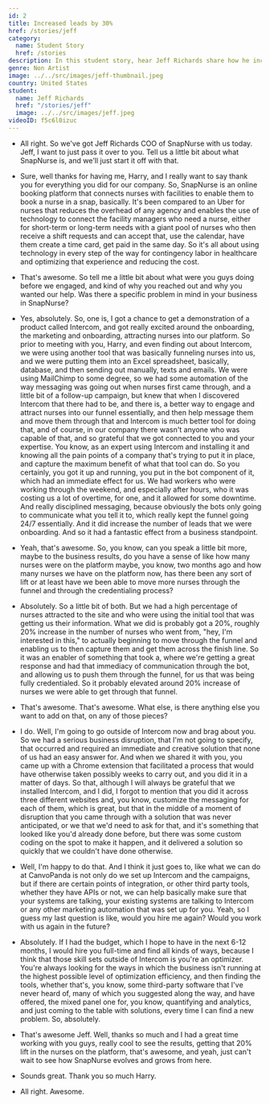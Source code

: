 ```yaml
---
id: 2
title: Increased leads by 30%
href: /stories/jeff
category:
  name: Student Story
  href: /stories
description: In this student story, hear Jeff Richards share how he increased leads by 30% for his nurse recruiting marketplace.
genre: Non Artist
image: ../../src/images/jeff-thumbnail.jpeg
country: United States
student:
  name: Jeff Richards
  href: "/stories/jeff"
  image: ../../src/images/jeff.jpeg
videoID: f5c6l0izuc
---
```


- All right. So we've got Jeff Richards COO of SnapNurse with us today. Jeff, I want to just pass it over to you. Tell us a little bit about what SnapNurse is, and we'll just start it off with that.

- Sure, well thanks for having me, Harry, and I really want to say thank you for everything you did for our company. So, SnapNurse is an online booking platform that connects nurses with facilities to enable them to book a nurse in a snap, basically. It's been compared to an Uber for nurses that reduces the overhead of any agency and enables the use of technology to connect the facility managers who need a nurse, either for short-term or long-term needs with a giant pool of nurses who then receive a shift requests and can accept that, use the calendar, have them create a time card, get paid in the same day. So it's all about using technology in every step of the way for contingency labor in healthcare and optimizing that experience and reducing the cost.

- That's awesome. So tell me a little bit about what were you guys doing before we engaged, and kind of why you reached out and why you wanted our help. Was there a specific problem in mind in your business in SnapNurse?

- Yes, absolutely. So, one is, I got a chance to get a demonstration of a product called Intercom, and got really excited around the onboarding, the marketing and onboarding, attracting nurses into our platform. So prior to meeting with you, Harry, and even finding out about Intercom, we were using another tool that was basically funneling nurses into us, and we were putting them into an Excel spreadsheet, basically, database, and then sending out manually, texts and emails. We were using MailChimp to some degree, so we had some automation of the way messaging was going out when nurses first came through, and a little bit of a follow-up campaign, but knew that when I discovered Intercom that there had to be, and there is, a better way to engage and attract nurses into our funnel essentially, and then help message them and move them through that and Intercom is much better tool for doing that, and of course, in our company there wasn't anyone who was capable of that, and so grateful that we got connected to you and your expertise. You know, as an expert using Intercom and installing it and knowing all the pain points of a company that's trying to put it in place, and capture the maximum benefit of what that tool can do. So you certainly, you got it up and running, you put in the bot component of it, which had an immediate effect for us. We had workers who were working through the weekend, and especially after hours, who it was costing us a lot of overtime, for one, and it allowed for some downtime. And really disciplined messaging, because obviously the bots only going to communicate what you tell it to, which really kept the funnel going 24/7 essentially. And it did increase the number of leads that we were onboarding. And so it had a fantastic effect from a business standpoint.

- Yeah, that's awesome. So, you know, can you speak a little bit more, maybe to the business results, do you have a sense of like how many nurses were on the platform maybe, you know, two months ago and how many nurses we have on the platform now, has there been any sort of lift or at least have we been able to move more nurses through the funnel and through the credentialing process?

- Absolutely. So a little bit of both. But we had a high percentage of nurses attracted to the site and who were using the initial tool that was getting us their information. What we did is probably got a 20%, roughly 20% increase in the number of nurses who went from, "hey, I'm interested in this," to actually beginning to move through the funnel and enabling us to then capture them and get them across the finish line. So it was an enabler of something that took a, where we're getting a great response and had that immediacy of communication through the bot, and allowing us to push them through the funnel, for us that was being fully credentialed. So it probably elevated around 20% increase of nurses we were able to get through that funnel.

- That's awesome. That's awesome. What else, is there anything else you want to add on that, on any of those pieces?

- I do. Well, I'm going to go outside of Intercom now and brag about you. So we had a serious business disruption, that I'm not going to specify, that occurred and required an immediate and creative solution that none of us had an easy answer for. And when we shared it with you, you came up with a Chrome extension that facilitated a process that would have otherwise taken possibly weeks to carry out, and you did it in a matter of days. So that, although I will always be grateful that we installed Intercom, and I did, I forgot to mention that you did it across three different websites and, you know, customize the messaging for each of them, which is great, but that in the middle of a moment of disruption that you came through with a solution that was never anticipated, or we that we'd need to ask for that, and it's something that looked like you'd already done before, but there was some custom coding on the spot to make it happen, and it delivered a solution so quickly that we couldn't have done otherwise.

- Well, I'm happy to do that. And I think it just goes to, like what we can do at CanvoPanda is not only do we set up Intercom and the campaigns, but if there are certain points of integration, or other third party tools, whether they have APIs or not, we can help basically make sure that your systems are talking, your existing systems are talking to Intercom or any other marketing automation that was set up for you. Yeah, so I guess my last question is like, would you hire me again? Would you work with us again in the future?

- Absolutely. If I had the budget, which I hope to have in the next 6-12 months, I would hire you full-time and find all kinds of ways, because I think that those skill sets outside of Intercom is you're an optimizer. You're always looking for the ways in which the business isn't running at the highest possible level of optimization efficiency, and then finding the tools, whether that's, you know, some third-party software that I've never heard of, many of which you suggested along the way, and have offered, the mixed panel one for, you know, quantifying and analytics, and just coming to the table with solutions, every time I can find a new problem. So, absolutely.

- That's awesome Jeff. Well, thanks so much and I had a great time working with you guys, really cool to see the results, getting that 20% lift in the nurses on the platform, that's awesome, and yeah, just can't wait to see how SnapNurse evolves and grows from here.

- Sounds great. Thank you so much Harry.

- All right. Awesome.
